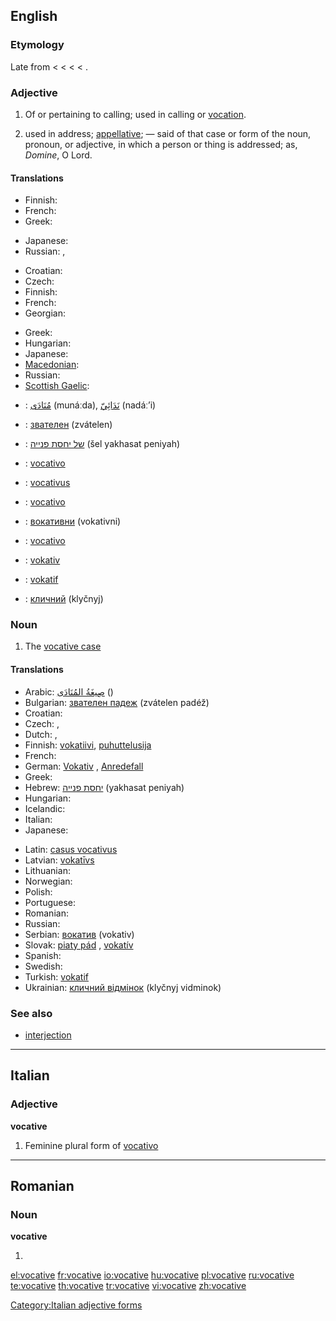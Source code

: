 ==English==
{{wikipedia|Vocative case}}

===Etymology===
Late {{etyl|enm}} from {{etyl|frm}} {{term|vocatif|lang=frm}} < {{etyl|la}} {{term|vocativus||calling|lang=la}} < {{term|vocatus||invocation|lang=la}} < {{term|vocare||to call|lang=la}} < {{proto|Indo-European|wek-|give vocal utterance, speak}}.

===Adjective===
{{en-adj}}

# Of or pertaining to calling; used in calling or [[vocation]].
# {{grammar}} used in address; [[appellative]]; — said of that case or form of the noun, pronoun, or adjective, in which a person or thing is addressed; as, ''Domine'', O Lord.

====Translations====
{{trans-top|of or pertaining to calling}}
* Finnish: {{t|fi|kutsumuksellinen}}
* French: {{t|fr|vocationnel}}
* Greek: {{t|el|κλητικός||tr=klitikós|sc=Grek}}
{{trans-mid}}
* Japanese: {{t|ja|天職の|tr=tenshoku-no|sc=Jpan}}
* Russian: {{t|ru|призывающий||tr=prizyvájuš'ij|sc=Cyrl}}, {{t|ru|зовущий||tr=zovúš'ij|sc=Cyrl}}
{{trans-bottom}}

{{trans-top|grammar: used in address}}
* Croatian: {{t-|hr|vokativan}}
* Czech: {{t-|cs|vokativní}}
* Finnish: {{t|fi|vokatiivinen}}
* French: {{t+|fr|vocatif|m}}
* Georgian: {{t|ka|წოდებითი|tr=codebit'i|sc=Geor}}
{{trans-mid}}
* Greek: {{t|el|κλητικός||tr=klitikós|sc=Grek}}
* Hungarian: {{t|hu|megszólító}}
* Japanese: {{t|ja|呼格の|tr=kokaku-no|sc=Jpan}}
* [[Macedonian]]: {{t|mk|вокатив|m|tr=vókativ|sc=Cyrl}}
* Russian: {{t|ru|звательный||tr=zvátel'nyj|sc=Cyrl}}
* [[Scottish Gaelic]]: {{t-|gd|gairmeach|xs=Scottish Gaelic}}
{{trans-bottom}}

{{checktrans-top}}
* {{ttbc|Arabic}}: [[منادى|مُنَادَى]] (munáːda), [[ندائي|نَدَائِيّ]] (nadáː’i)
* {{ttbc|Bulgarian}}: [[звателен]] (zvátelen)
* {{ttbc|Hebrew}}: [[של יחסת פנייה]] (šel yakhasat peniyah) {{f}}
* {{ttbc|Italian}}: [[vocativo]]
{{checktrans-mid}}
* {{ttbc|Latin}}: [[vocativus]]
* {{ttbc|Portuguese}}: [[vocativo]]
* {{ttbc|Serbian}}: [[вокативни]] (vokativni)
* {{ttbc|Spanish}}: [[vocativo]]
* {{ttbc|Swedish}}: [[vokativ]]
* {{ttbc|Turkish}}: [[vokatif]]
* {{ttbc|Ukrainian}}: [[кличний]] (klyčnyj)
{{checktrans-bottom}}

===Noun===
{{en-noun}}

# {{grammar}} The [[vocative case]]

====Translations====
{{trans-top|grammatical case}}
* Arabic: [[صيغة المنادى|صِيغَةُ المُنَادَى]] ({{IPA|ʂíːɣatu l-munáːda}}) {{f}}
* Bulgarian: [[звателен падеж]] (zvátelen padéž) {{m}}
* Croatian: {{t-|hr|vokativ|m}}
* Czech: {{t-|cs|vokativ|m}}, {{t-|cs|pátý pád|m}}
* Dutch: {{t+|nl|aanspreekvorm|m}},  {{t|nl|vocatief|m}}
* Finnish: [[vokatiivi]], [[puhuttelusija]]
* French: {{t+|fr|vocatif|m}}
* German: [[Vokativ]] {{m}}, [[Anredefall]] {{m}}
* Greek: {{t+|el|κλητική|f|tr=klitikí|sc=Grek}}
* Hebrew: [[יחסת פנייה]] (yakhasat peniyah) {{f}}
* Hungarian: {{t+|hu|megszólító eset}}
* Icelandic: {{t+|is|ávarpsfall|n}}
* Italian: {{t+|it|vocativo|m}}
* Japanese: {{t+|ja|呼格|tr=kokaku|sc=Jpan}}
{{trans-mid}}
* Latin: [[casus vocativus]] {{m}}
* Latvian: [[vokatīvs]] {{m}}
* Lithuanian: {{t+|lt|šauksmininkas|m|xs=Lithuanian}}
* Norwegian: {{t-|no|vokativ|m}}
* Polish: {{t+|pl|wołacz|m}}
* Portuguese: {{t+|pt|vocativo|m}}
* Romanian: {{t-|ro|vocativ|n}}
* Russian: {{t-|ru|звательный падеж|m|tr=zvátel'nyj padéž|sc=Cyrl}}
* Serbian: [[вокатив]] (vokativ) {{m}}
* Slovak: [[piaty pád]] {{m}}, [[vokatív]] {{m}}
* Spanish: {{t+|es|vocativo|m}}
* Swedish: {{t-|sv|vokativ}}
* Turkish: [[vokatif]]
* Ukrainian: [[кличний відмінок]] (klyčnyj vidminok) {{m}}
{{trans-bottom}}

===See also===
* [[interjection]]

----

==Italian==

===Adjective===
'''vocative''' {{f}}

# Feminine plural form of [[vocativo]]

[[Category:Italian adjective forms]]

----

==Romanian==

===Noun===
'''vocative''' {{n|p}}

# {{plural of|vocativ|lang=Romanian}}

[[el:vocative]]
[[fr:vocative]]
[[io:vocative]]
[[hu:vocative]]
[[pl:vocative]]
[[ru:vocative]]
[[te:vocative]]
[[th:vocative]]
[[tr:vocative]]
[[vi:vocative]]
[[zh:vocative]]